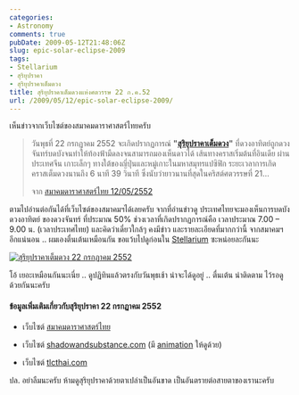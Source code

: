 ```yaml
---
categories:
- Astronomy
comments: true
pubDate: 2009-05-12T21:48:06Z
slug: epic-solar-eclipse-2009
tags:
- Stellarium
- สุริยุปราคา
- สุริยุปราคาเต็มดวง
title: สุริยุปราคาเต็มดวงแห่งศตวรรษ 22 ก.ค.52
url: /2009/05/12/epic-solar-eclipse-2009/
---
```


เห็นข่าวจากเว็บไซต์ของสมาคมดาราศาสตร์ไทยครับ



>
>
> วันพุธที่ 22 กรกฏาคม 2552 จะเกิดปรากฏการณ์ **"[สุริยุปราคาเต็มดวง](https://armno.in.th/content/%E0%B8%AA%E0%B8%B8%E0%B8%A3%E0%B8%B4%E0%B8%A2%E0%B8%B8%E0%B8%9B%E0%B8%A3%E0%B8%B2%E0%B8%84%E0%B8%B2)"** ที่ดวงอาทิตย์ถูกดวงจันทร์บดบังจนทำให้ท้องฟ้ามืดลงจนสามารถมองเห็นดาวได้ เส้นทางคราสเริ่มต้นที่อินเดีย ผ่านประเทศจีน เกาะเล็กๆ ทางใต้ของญี่ปุ่นและหมู่เกาะในมหาสมุทรแปซิฟิก ระยะเวลาการเกิดคราสเต็มดวงนานถึง 6 นาที 39 วินาที ซึ่งนับว่ายาวนานที่สุดในคริสต์ศตวรรษที่ 21…
>
>
>
> จาก [สมาคมดาราศาสตร์ไทย 12/05/2552](http://thaiastro.nectec.or.th/tse2009/)



ตามไปอ่านต่อกันได้ที่เว็บไซต์ของสมาคมฯได้เลยครับ จากที่อ่านข่าวดู ประเทศไทยจะมองเห็นการบดบังดวงอาทิตย์ ของดวงจันทร์ ที่ประมาณ 50% ช่วงเวลาที่เกิดปรากฏการณ์คือ เวลาประมาณ 7.00 – 9.00 น. (เวลาประเทศไทย) และคิดว่าเดี๋ยวใกล้ๆ คงมีข่าว และรายละเอียดที่มากกว่านี้ จากสมาคมฯอีกแน่นอน .. ผมเองตื่นเต้นเหมือนกัน ขอแว้บไปดูก่อนใน [Stellarium](https://armno.in.th/content/stellarium) ซะหน่อยละกันนะ



[![สุริยุปราคาเต็มดวง 22 กรกฏาคม 2552](https://armno.in.th/wp-content/uploads/2009/05/total-eclipse-07222009-thumb.jpg)](https://armno.in.th/wp-content/uploads/2009/05/total-eclipse-07222009.jpg)



โอ้ เยอะเหมือนกันนะเนี่ย .. ดูปฏิทินแล้วตรงกับวันพุธเช้า น่าจะได้ดูอยู่ .. ตื่นเต้น น่าติดตาม ไว้รอดูด้วยกันนะครับ



#### ข้อมูลเพิ่มเติมเกี่ยวกับสุริยุปราคา 22 กรกฏาคม 2552




  * เว็บไซต์ [สมาคมดาราศาสตร์ไทย](http://thaiastro.nectec.or.th/tse2009/)

  * เว็บไซต์ [shadowandsubstance.com](http://www.shadowandsubstance.com/) (มี [animation](http://www.shadowandsubstance.com/2009%200722%20SOLAR%20ECLIPSE/July%2022%202009%20Total%20Eclipse%20of%20the%20Sun.html) ให้ดูด้วย)

  * เว็บไซต์ [tlcthai.com](http://www.tlcthai.com/webboard/view_topic.php?table_id=1&cate_id=110&post_id=50423)


ปล. อย่าลืมนะครับ ห้ามดูสุริยุปราคาด้วยตาเปล่าเป็นอันขาด เป็นอันตรายต่อสายตาของเรานะครับ
